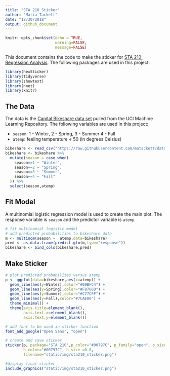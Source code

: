 ```yaml
---
title: "STA 210 Sticker"
author: "Maria Tackett"
date: "12/30/2018"
output: github_document
---
```


```r
knitr::opts_chunk$set(echo = TRUE,
                      warning=FALSE,
                      message=FALSE)
```

This document contains the code to make the sticker for [STA 210: Regression Analysis](https://www2.stat.duke.edu/courses/Spring19/sta210.001/). The following packages are used in this project: 

```r
library(hexSticker)
library(tidyverse)
library(showtext)
library(nnet)
library(knitr)
```

## The Data

The data is the  [Capital Bikeshare data set](https://archive.ics.uci.edu/ml/datasets/bike+sharing+dataset) pulled from the UCI Machine Learning Repository. The following variables are used in this project:

- `season`: 1 - Winter, 2 - Spring, 3 - Summer 4 - Fall 
- `atemp`: feeling temperature &#247; 50 (in degrees Celsius)
<br> 

```r
bikeshare <- read_csv("https://raw.githubusercontent.com/matackett/data/master/capital-bikeshare.csv")    
bikeshare <- bikeshare %>%
  mutate(season = case_when(
    season==1 ~ "Winter",
    season==2 ~ "Spring",
    season==3 ~ "Summer",
    season==4 ~ "Fall"
  )) %>% 
  select(season,atemp)
```

## Fit Model

A multinomial logistic regression model is used to create the main plot. The response variable is `season` and the predictor variable is `atemp`. 

```r
# fit multinomial logistic model 
# add predicted probabilities to bikeshare data
m <- multinom(season ~  atemp,data=bikeshare)
pred <- as.data.frame(predict.glm(m,type="response"))
bikeshare <- bind_cols(bikeshare,pred)
```

## Make Sticker

```r
# plot predicted probabilites versus atemp
p <- ggplot(data=bikeshare,aes(x=atemp)) + 
  geom_line(aes(y=Winter),color="#00BFC4") +
  geom_line(aes(y=Spring),color="#F8766D") +
  geom_line(aes(y=Summer),color="#C77CFF") +
  geom_line(aes(y=Fall),color="#7CAE00") +
  theme_minimal() +
  theme(axis.title=element_blank(),
        axis.text.x=element_blank(),
        axis.text.y=element_blank())
```

```r
# add font to be used in sticker function
font_add_google("Open Sans", "open")
```

```r
# create and save sticker
sticker(p, package="STA 210",p_color="#00797C", p_family="open", p_size=7.5, s_x=1, s_y=0.75, s_width=1.2, s_height=1, h_fill = "#FFFFFF", 
        h_color="#00797C", h_size =0.8,
        filename="static/img/sta210_sticker.png")
```

```r
#display final sticker
include_graphics("static/img/sta210_sticker.png")
```
